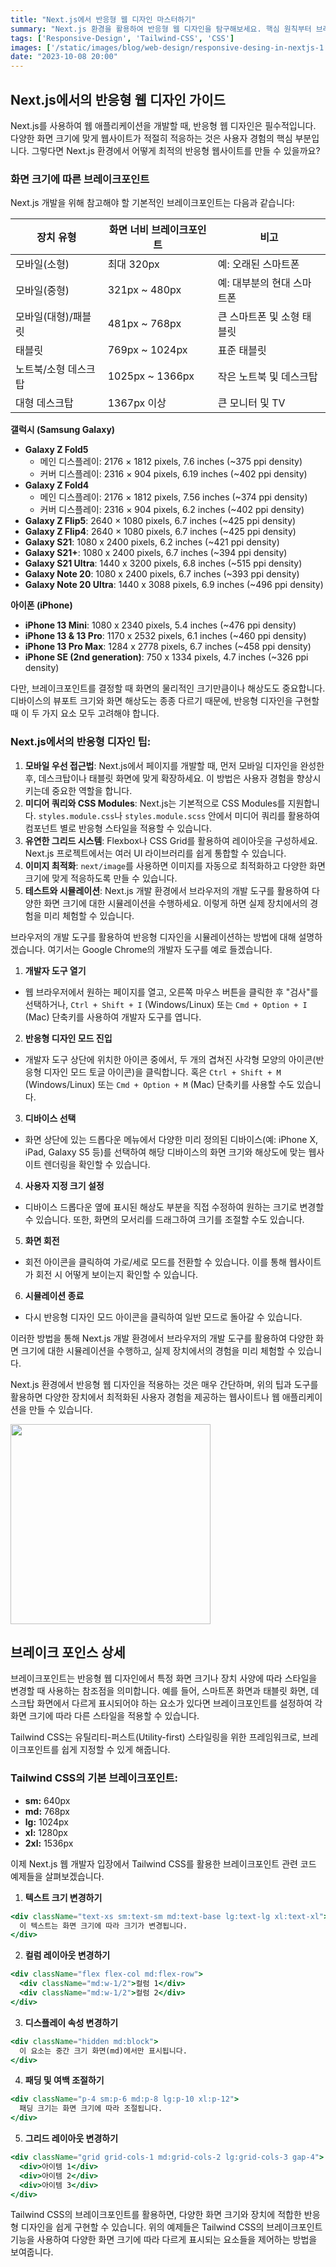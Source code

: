 ```yaml
---
title: "Next.js에서 반응형 웹 디자인 마스터하기"
summary: "Next.js 환경을 활용하여 반응형 웹 디자인을 탐구해보세요. 핵심 원칙부터 브레이크포인트 설정, 그리고 웹사이트 성능까지 최적화하는 데 필요한 전략적인 팁까지 상세하게 살펴보며, 모든 장치에서 완벽하게 동작하는 웹 애플리케이션 구축의 비밀을 알아봅니다."
tags: ['Responsive-Design', 'Tailwind-CSS', 'CSS']
images: ['/static/images/blog/web-design/responsive-desing-in-nextjs-1.jpg']
date: "2023-10-08 20:00"
---
```


<TOCInline toc={props.toc} asDisclosure />


## Next.js에서의 반응형 웹 디자인 가이드

Next.js를 사용하여 웹 애플리케이션을 개발할 때, 반응형 웹 디자인은 필수적입니다. 다양한 화면 크기에 맞게 웹사이트가 적절히 적응하는 것은 사용자 경험의 핵심 부분입니다. 그렇다면 Next.js 환경에서 어떻게 최적의 반응형 웹사이트를 만들 수 있을까요?

### 화면 크기에 따른 브레이크포인트

Next.js 개발을 위해 참고해야 할 기본적인 브레이크포인트는 다음과 같습니다:

| 장치 유형           | 화면 너비 브레이크포인트 | 비고                      |
|-------------------|------------------------|--------------------------|
| 모바일(소형)         | 최대 320px                | 예: 오래된 스마트폰          |
| 모바일(중형)         | 321px ~ 480px            | 예: 대부분의 현대 스마트폰    |
| 모바일(대형)/패블릿   | 481px ~ 768px            | 큰 스마트폰 및 소형 태블릿    |
| 태블릿              | 769px ~ 1024px            | 표준 태블릿                 |
| 노트북/소형 데스크탑 | 1025px ~ 1366px           | 작은 노트북 및 데스크탑      |
| 대형 데스크탑        | 1367px 이상               | 큰 모니터 및 TV             |


<Callout type="warning" icon="최신 디바이스 브레이크포인트">

**갤럭시 (Samsung Galaxy)**
- **Galaxy Z Fold5**
  - 메인 디스플레이: 2176 × 1812 pixels, 7.6 inches (~375 ppi density)
  - 커버 디스플레이: 2316 × 904 pixels, 6.19 inches (~402 ppi density)
- **Galaxy Z Fold4**
  - 메인 디스플레이: 2176 × 1812 pixels, 7.56 inches (~374 ppi density)
  - 커버 디스플레이: 2316 × 904 pixels, 6.2 inches (~402 ppi density)
- **Galaxy Z Flip5**: 2640 × 1080 pixels, 6.7 inches (~425 ppi density)
- **Galaxy Z Flip4**: 2640 × 1080 pixels, 6.7 inches (~425 ppi density)
- **Galaxy S21**: 1080 x 2400 pixels, 6.2 inches (~421 ppi density)
- **Galaxy S21+**: 1080 x 2400 pixels, 6.7 inches (~394 ppi density)
- **Galaxy S21 Ultra**: 1440 x 3200 pixels, 6.8 inches (~515 ppi density)
- **Galaxy Note 20**: 1080 x 2400 pixels, 6.7 inches (~393 ppi density)
- **Galaxy Note 20 Ultra**: 1440 x 3088 pixels, 6.9 inches (~496 ppi density)

**아이폰 (iPhone)**
- **iPhone 13 Mini**: 1080 x 2340 pixels, 5.4 inches (~476 ppi density)
- **iPhone 13 & 13 Pro**: 1170 x 2532 pixels, 6.1 inches (~460 ppi density)
- **iPhone 13 Pro Max**: 1284 x 2778 pixels, 6.7 inches (~458 ppi density)
- **iPhone SE (2nd generation)**: 750 x 1334 pixels, 4.7 inches (~326 ppi density)

다만, 브레이크포인트를 결정할 때 화면의 물리적인 크기만큼이나 해상도도 중요합니다. 디바이스의 뷰포트 크기와 화면 해상도는 종종 다르기 때문에, 반응형 디자인을 구현할 때 이 두 가지 요소 모두 고려해야 합니다.

</Callout>


### Next.js에서의 반응형 디자인 팁:

1. **모바일 우선 접근법**: Next.js에서 페이지를 개발할 때, 먼저 모바일 디자인을 완성한 후, 데스크탑이나 태블릿 화면에 맞게 확장하세요. 이 방법은 사용자 경험을 향상시키는데 중요한 역할을 합니다.
2. **미디어 쿼리와 CSS Modules**: Next.js는 기본적으로 CSS Modules를 지원합니다. `styles.module.css`나 `styles.module.scss` 안에서 미디어 쿼리를 활용하여 컴포넌트 별로 반응형 스타일을 적용할 수 있습니다.
3. **유연한 그리드 시스템**: Flexbox나 CSS Grid를 활용하여 레이아웃을 구성하세요. Next.js 프로젝트에서는 여러 UI 라이브러리를 쉽게 통합할 수 있습니다.
4. **이미지 최적화**: `next/image`를 사용하면 이미지를 자동으로 최적화하고 다양한 화면 크기에 맞게 적응하도록 만들 수 있습니다.
5. **테스트와 시뮬레이션**: Next.js 개발 환경에서 브라우저의 개발 도구를 활용하여 다양한 화면 크기에 대한 시뮬레이션을 수행하세요. 이렇게 하면 실제 장치에서의 경험을 미리 체험할 수 있습니다.

<Callout type="warning" icon="반응형 디자인을 시뮬레이션하는 방법">
브라우저의 개발 도구를 활용하여 반응형 디자인을 시뮬레이션하는 방법에 대해 설명하겠습니다. 여기서는 Google Chrome의 개발자 도구를 예로 들겠습니다.

1. **개발자 도구 열기**
  - 웹 브라우저에서 원하는 페이지를 열고, 오른쪽 마우스 버튼을 클릭한 후 "검사"를 선택하거나, `Ctrl + Shift + I` (Windows/Linux) 또는 `Cmd + Option + I` (Mac) 단축키를 사용하여 개발자 도구를 엽니다.
2. **반응형 디자인 모드 진입**
  - 개발자 도구 상단에 위치한 아이콘 중에서, 두 개의 겹쳐진 사각형 모양의 아이콘(반응형 디자인 모드 토글 아이콘)을 클릭합니다. 혹은 `Ctrl + Shift + M` (Windows/Linux) 또는 `Cmd + Option + M` (Mac) 단축키를 사용할 수도 있습니다.
3. **디바이스 선택**
  - 화면 상단에 있는 드롭다운 메뉴에서 다양한 미리 정의된 디바이스(예: iPhone X, iPad, Galaxy S5 등)를 선택하여 해당 디바이스의 화면 크기와 해상도에 맞는 웹사이트 렌더링을 확인할 수 있습니다.
4. **사용자 지정 크기 설정**
  - 디바이스 드롭다운 옆에 표시된 해상도 부분을 직접 수정하여 원하는 크기로 변경할 수 있습니다. 또한, 화면의 모서리를 드래그하여 크기를 조절할 수도 있습니다.
5. **화면 회전**
  - 회전 아이콘을 클릭하여 가로/세로 모드를 전환할 수 있습니다. 이를 통해 웹사이트가 회전 시 어떻게 보이는지 확인할 수 있습니다.
6. **시뮬레이션 종료**
  - 다시 반응형 디자인 모드 아이콘을 클릭하여 일반 모드로 돌아갈 수 있습니다.

이러한 방법을 통해 Next.js 개발 환경에서 브라우저의 개발 도구를 활용하여 다양한 화면 크기에 대한 시뮬레이션을 수행하고, 실제 장치에서의 경험을 미리 체험할 수 있습니다.
</Callout>

Next.js 환경에서 반응형 웹 디자인을 적용하는 것은 매우 간단하며, 위의 팁과 도구를 활용하면 다양한 장치에서 최적화된 사용자 경험을 제공하는 웹사이트나 웹 애플리케이션을 만들 수 있습니다.


<div className="flex justify-center p-0">
  <Image src="https://media.discordapp.net/attachments/1109117647091675256/1160746783044010086/Create_a_simple_icon_for_responsive_design_for_various_d_7b0e4954-bd9f-4f17-b36c-ef98afb26247.png?ex=6535c8ae&is=652353ae&hm=eb41c642857472877c58daa4970d24ba5e0689d4f7441e0e63e775d7c502b49f&=&width=320&height=320" width="320" height="320" />
</div>

## 브레이크 포인스 상세
브레이크포인트는 반응형 웹 디자인에서 특정 화면 크기나 장치 사양에 따라 스타일을 변경할 때 사용하는 참조점을 의미합니다. 예를 들어, 스마트폰 화면과 태블릿 화면, 데스크탑 화면에서 다르게 표시되어야 하는 요소가 있다면 브레이크포인트를 설정하여 각 화면 크기에 따라 다른 스타일을 적용할 수 있습니다.

Tailwind CSS는 유틸리티-퍼스트(Utility-first) 스타일링을 위한 프레임워크로, 브레이크포인트를 쉽게 지정할 수 있게 해줍니다.

### Tailwind CSS의 기본 브레이크포인트:

- **sm:** 640px
- **md:** 768px
- **lg:** 1024px
- **xl:** 1280px
- **2xl:** 1536px

이제 Next.js 웹 개발자 입장에서 Tailwind CSS를 활용한 브레이크포인트 관련 코드 예제들을 살펴보겠습니다.

1. **텍스트 크기 변경하기**

```jsx
<div className="text-xs sm:text-sm md:text-base lg:text-lg xl:text-xl">
  이 텍스트는 화면 크기에 따라 크기가 변경됩니다.
</div>
```

2. **컬럼 레이아웃 변경하기**

```jsx
<div className="flex flex-col md:flex-row">
  <div className="md:w-1/2">컬럼 1</div>
  <div className="md:w-1/2">컬럼 2</div>
</div>
```

3. **디스플레이 속성 변경하기**

```jsx
<div className="hidden md:block">
  이 요소는 중간 크기 화면(md)에서만 표시됩니다.
</div>
```

4. **패딩 및 여백 조절하기**

```jsx
<div className="p-4 sm:p-6 md:p-8 lg:p-10 xl:p-12">
  패딩 크기는 화면 크기에 따라 조절됩니다.
</div>
```

5. **그리드 레이아웃 변경하기**

```jsx
<div className="grid grid-cols-1 md:grid-cols-2 lg:grid-cols-3 gap-4">
  <div>아이템 1</div>
  <div>아이템 2</div>
  <div>아이템 3</div>
</div>
```

Tailwind CSS의 브레이크포인트를 활용하면, 다양한 화면 크기와 장치에 적합한 반응형 디자인을 쉽게 구현할 수 있습니다. 위의 예제들은 Tailwind CSS의 브레이크포인트 기능을 사용하여 다양한 화면 크기에 따라 다르게 표시되는 요소들을 제어하는 방법을 보여줍니다.